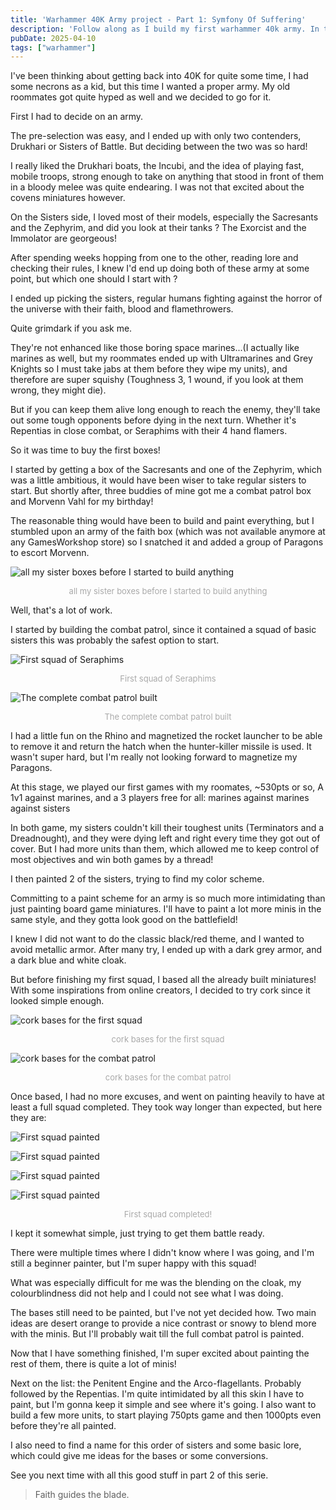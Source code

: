 ```yaml
---
title: 'Warhammer 40K Army project - Part 1: Symfony Of Suffering'
description: 'Follow along as I build my first warhammer 40k army. In this post, the army selection, and the first squad!'
pubDate: 2025-04-10
tags: ["warhammer"]
---
```





I've been thinking about getting back into 40K for quite some time, I had some necrons as a kid, but this time I wanted a proper army. My old roommates got quite hyped as well and we decided to go for it. 

First I had to decide on an army.

The pre-selection was easy, and I ended up with only two contenders, Drukhari or Sisters of Battle. But deciding between the two was so hard!

I really liked the Drukhari boats, the Incubi, and the idea of playing fast, mobile troops, strong enough to take on anything that stood in front of them in a bloody melee was quite endearing. I was not that excited about the covens miniatures however.

On the Sisters side, I loved most of their models, especially the Sacresants and the Zephyrim, and did you look at their tanks ? The Exorcist and the Immolator are georgeous! 

After spending weeks hopping from one to the other, reading lore and checking their rules, I knew I'd end up doing both of these army at some point, but which one should I start with ? 

I ended up picking the sisters, regular humans fighting against the horror of the universe with their faith, blood and flamethrowers. 

Quite grimdark if you ask me.

They're not enhanced like those boring space marines...(I actually like marines as well, but my roommates ended up with Ultramarines and Grey Knights so I must take jabs at them before they wipe my units), and therefore are super squishy (Toughness 3, 1 wound, if you look at them wrong, they might die). 

But if you can keep them alive long enough to reach the enemy, they'll take out some tough opponents before dying in the next turn. Whether it's Repentias in close combat, or Seraphims with their 4 hand flamers.

So it was time to buy the first boxes!

I started by getting a box of the Sacresants and one of the Zephyrim, which was a little ambitious, it would have been wiser to take regular sisters to start. 
But shortly after, three buddies of mine got me a combat patrol box and Morvenn Vahl for my birthday! 

The reasonable thing would have been to build and paint everything, but I stumbled upon an army of the faith box (which was not available anymore at any GamesWorkshop store) so I snatched it and added a group of Paragons to escort Morvenn.


<Image 
    src={boxes} 
    class="img"
    alt="all my sister boxes before I started to build anything"
/>

<p style="
    text-align: center;
    font-size: small;
    color: darkgray;
">all my sister boxes before I started to build anything</p>


Well, that's a lot of work.

I started by building the combat patrol, since it contained a squad of basic sisters this was probably the safest option to start.

<Image 
    src={build1} 
    class="img-50"
    alt="First squad of Seraphims"
/>

<p style="
    text-align: center;
    font-size: small;
    color: darkgray;
">First squad of Seraphims</p>


<Image 
    src={build2} 
    class="img-50"
    alt="The complete combat patrol built"
/>

<p style="
    text-align: center;
    font-size: small;
    color: darkgray;
">The complete combat patrol built</p>


I had a little fun on the Rhino and magnetized the rocket launcher to be able to remove it and return the hatch when the hunter-killer missile is used. It wasn't super hard, but I'm really not looking forward to magnetize my Paragons.


At this stage, we played our first games with my roomates, ~530pts or so, 
A 1v1 against marines, and a 3 players free for all: marines against marines against sisters

In both game, my sisters couldn't kill their toughest units (Terminators and a Dreadnought), and they were dying left and right every time they got out of cover. But I had more units than them, which allowed me to keep control of most objectives and win both games by a thread! 

I then painted 2 of the sisters, trying to find my color scheme. 

Committing to a paint scheme for an army is so much more intimidating than just painting board game miniatures. I'll have to paint a lot more minis in the same style, and they gotta look good on the battlefield!

I knew I did not want to do the classic black/red theme, and I wanted to avoid metallic armor. After many try, I ended up with a dark grey armor, and a dark blue and white cloak. 

But before finishing my first squad, I based all the already built miniatures!
With some inspirations from online creators, I decided to try cork since it looked simple enough.

<Image 
    src={cork} 
    class="img-50"
    alt="cork bases for the first squad"
/>

<p style="
    text-align: center;
    font-size: small;
    color: darkgray;
">cork bases for the first squad</p>


<Image 
    src={cork2} 
    class="img-50"
    alt="cork bases for the combat patrol"
/>

<p style="
    text-align: center;
    font-size: small;
    color: darkgray;
">cork bases for the combat patrol</p>


Once based, I had no more excuses, and went on painting heavily to have at least a full squad completed.
They took way longer than expected, but here they are:

<Image 
    src={paint1} 
    class="img-50 img-mobile py-2"
    alt="First squad painted"
/>

<Image 
    src={paint2} 
    class="img-50 img-mobile py-2"
    alt="First squad painted"
/>

<Image 
    src={paint3} 
    class="img-50 img-mobile py-2 "
    alt="First squad painted"
/>

<Image 
    src={paint4} 
    class="img-50 img-mobile py-2"
    alt="First squad painted"
/>

<p style="
    text-align: center;
    font-size: small;
    color: darkgray;
">First squad completed!</p>

I kept it somewhat simple, just trying to get them battle ready.

There were multiple times where I didn't know where I was going, and I'm still a beginner painter, but I'm super happy with this squad!

What was especially difficult for me was the blending on the cloak, my colourblindness did not help and I could not see what I was doing.

The bases still need to be painted, but I've not yet decided how. Two main ideas are desert orange to provide a nice contrast or snowy to blend more with the minis. But I'll probably wait till the full combat patrol is painted.

Now that I have something finished, I'm super excited about painting the rest of them, there is quite a lot of minis!

Next on the list: the Penitent Engine and the Arco-flagellants. Probably followed by the Repentias. I'm quite intimidated by all this skin I have to paint, but I'm gonna keep it simple and see where it's going. I also want to build a few more units, to start playing 750pts game and then 1000pts even before they're all painted.

I also need to find a name for this order of sisters and some basic lore, which could give me ideas for the bases or some conversions.

See you next time with all this good stuff in part 2 of this serie.

> Faith guides the blade.
